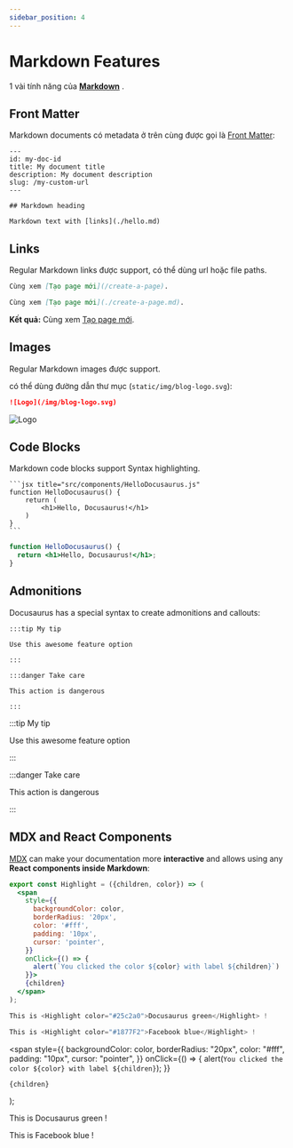 ```yaml
---
sidebar_position: 4
---
```


# Markdown Features

1 vài tính năng của **[Markdown](https://daringfireball.net/projects/markdown/syntax)** .

## Front Matter

Markdown documents có metadata ở trên cùng được gọi là [Front Matter](https://jekyllrb.com/docs/front-matter/):

```text title="my-doc.md"
---
id: my-doc-id
title: My document title
description: My document description
slug: /my-custom-url
---

## Markdown heading

Markdown text with [links](./hello.md)
```

## Links

Regular Markdown links được support, có thể dùng url hoặc file paths.

```md
Cùng xem [Tạo page mới](/create-a-page).
```

```md
Cùng xem [Tạo page mới](./create-a-page.md).
```

**Kết quả:** Cùng xem [Tạo page mới](./create-a-page.md).

## Images

Regular Markdown images được support.

có thể dùng đường dẫn thư mục (`static/img/blog-logo.svg`):

```md
![Logo](/img/blog-logo.svg)
```

![Logo](/img/blog-logo.svg)

## Code Blocks

Markdown code blocks support Syntax highlighting.

    ```jsx title="src/components/HelloDocusaurus.js"
    function HelloDocusaurus() {
        return (
            <h1>Hello, Docusaurus!</h1>
        )
    }
    ```

```jsx title="src/components/HelloDocusaurus.js"
function HelloDocusaurus() {
  return <h1>Hello, Docusaurus!</h1>;
}
```

## Admonitions

Docusaurus has a special syntax to create admonitions and callouts:

    :::tip My tip

    Use this awesome feature option

    :::

    :::danger Take care

    This action is dangerous

    :::

:::tip My tip

Use this awesome feature option

:::

:::danger Take care

This action is dangerous

:::

## MDX and React Components

[MDX](https://mdxjs.com/) can make your documentation more **interactive** and allows using any **React components inside Markdown**:

```jsx
export const Highlight = ({children, color}) => (
  <span
    style={{
      backgroundColor: color,
      borderRadius: '20px',
      color: '#fff',
      padding: '10px',
      cursor: 'pointer',
    }}
    onClick={() => {
      alert(`You clicked the color ${color} with label ${children}`)
    }}>
    {children}
  </span>
);

This is <Highlight color="#25c2a0">Docusaurus green</Highlight> !

This is <Highlight color="#1877F2">Facebook blue</Highlight> !
```

  <span
    style={{
      backgroundColor: color,
      borderRadius: "20px",
      color: "#fff",
      padding: "10px",
      cursor: "pointer",
    }}
    onClick={() => {
      alert(`You clicked the color ${color} with label ${children}`);
    }}
  >
    {children}
  </span>
);

This is <Highlight color="#25c2a0">Docusaurus green</Highlight> !

This is <Highlight color="#1877F2">Facebook blue</Highlight> !
